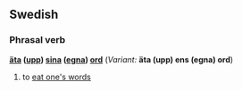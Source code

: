 ==Swedish==
===Phrasal verb===
'''[[äta]] ([[upp]]) [[sina]] ([[egna]]) [[ord]]''' (''Variant:'' '''äta (upp) ens (egna) ord''')
#to [[eat one's words]]